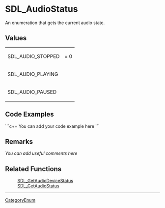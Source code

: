 <!-- pragma section-numbers off -->
<!-- pragma disable-camelcase -->

= SDL_AudioStatus =
An enumeration that gets the current audio state.


== Values ==
{|
|SDL_AUDIO_STOPPED
|= 0
|-
|SDL_AUDIO_PLAYING
|
|-
|SDL_AUDIO_PAUSED
|
|}

== Code Examples ==
```c++
You can add your code example here
```

== Remarks ==
''You can add useful comments here''

== Related Functions ==
:[[SDL_GetAudioDeviceStatus]]
:[[SDL_GetAudioStatus]]

----
[[CategoryEnum]]
